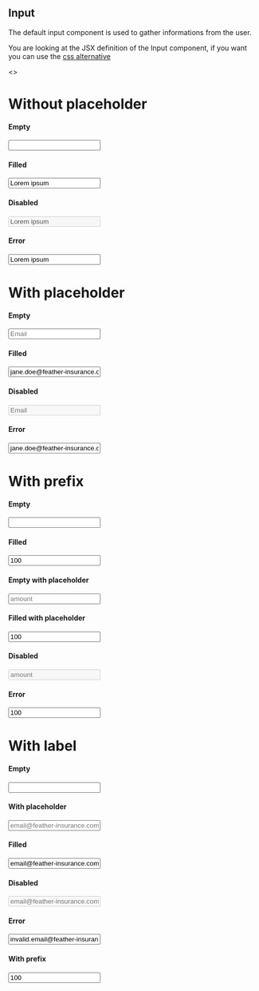 

<Meta title="JSX/Inputs/Input" />

## Input

The default input component is used to gather informations from the user.

You are looking at the JSX definition of the Input component, if you want you can use the [css alternative](?path=/story/css-components-input--page)

<Preview>
  <>
    <h1 className="p-h1">Without placeholder</h1>
    <h4 className="p-h4 mt24">Empty</h4>
    <Input className="wmx5 mt8" />
    <h4 className="p-h4 mt24">Filled</h4>
    <Input className="wmx5 mt8" value="Lorem ipsum" />
    <h4 className="p-h4 mt24">Disabled</h4>
    <Input className="wmx5 mt8" value="Lorem ipsum" disabled={true} />
    <h4 className="p-h4 mt24">Error</h4>
    <Input
      className="wmx5 mt8"
      value="Lorem ipsum"
      error="Lorem ipsum dolor sit amet, consectetur adipiscing elit."
    />
    <h1 className="p-h1 mt32">With placeholder</h1>
    <h4 className="p-h4 mt24">Empty</h4>
    <Input className="wmx5 mt8" placeholder="Email" />
    <h4 className="p-h4 mt24">Filled</h4>
    <Input
      className="wmx5 mt8"
      value="jane.doe@feather-insurance.com"
      placeholder="Email"
    />
    <h4 className="p-h4 mt24">Disabled</h4>
    <Input className="wmx5 mt8" placeholder="Email" disabled />
    <h4 className="p-h4 mt24">Error</h4>
    <Input
      className="wmx5 mt8"
      value="jane.doe@feather-insurance.com"
      placeholder="Email"
      error="Lorem ipsum dolor sit amet, consectetur adipiscing elit."
    />
    <h1 className="p-h1 mt32">With prefix</h1>
    <h4 className="p-h4 mt24">Empty</h4>
    <Input className="wmx5 mt8" prefix="€" />
    <h4 className="p-h4 mt24">Filled</h4>
    <Input className="wmx5 mt8" value="100" prefix="€" />
    <h4 className="p-h4 mt24">Empty with placeholder</h4>
    <Input className="wmx5 mt8" placeholder="amount" prefix="€" />
    <h4 className="p-h4 mt24">Filled with placeholder</h4>
    <Input className="wmx5 mt8" placeholder="amount" value="100" prefix="€" />
    <h4 className="p-h4 mt24">Disabled</h4>
    <Input className="wmx5 mt8" placeholder="amount" disabled prefix="€" />
    <h4 className="p-h4 mt24">Error</h4>
    <Input
      className="wmx5 mt8"
      placeholder="amount"
      value="100"
      prefix="€"
      error="Lorem ipsum dolor sit amet, consectetur adipiscing elit. Morbi ac hendrerit justo. Nunc nibh ex, vulputate ac leo id, feugiat rhoncus purus."
    />
    <h1 className="p-h1 mt32">With label</h1>
    <h4 className="p-h4 mt24">Empty</h4>
    <Input className="wmx5 mt8" label="Email" />
    <h4 className="p-h4 mt24">With placeholder</h4>
    <Input
      className="wmx5 mt8"
      label="Email"
      placeholder="email@feather-insurance.com"
    />
    <h4 className="p-h4 mt24">Filled</h4>
    <Input
      className="wmx5 mt8"
      value="email@feather-insurance.com"
      label="Email"
      placeholder="email@feather-insurance.com"
    />
    <h4 className="p-h4 mt24">Disabled</h4>
    <Input
      className="wmx5 mt8"
      label="Email"
      placeholder="email@feather-insurance.com"
      disabled
    />
    <h4 className="p-h4 mt24">Error</h4>
    <Input
      className="wmx5 mt8"
      label="Email"
      value="invalid.email@feather-insurance.com"
      placeholder="email@feather-insurance.com"
      error="Lorem ipsum dolor sit amet, consectetur adipiscing elit."
    />
    <h4 className="p-h4 mt24">With prefix</h4>
    <Input
      className="wmx5 mt8"
      label="Amount"
      value="100"
      prefix="€"
    />
  </>
</Preview>
